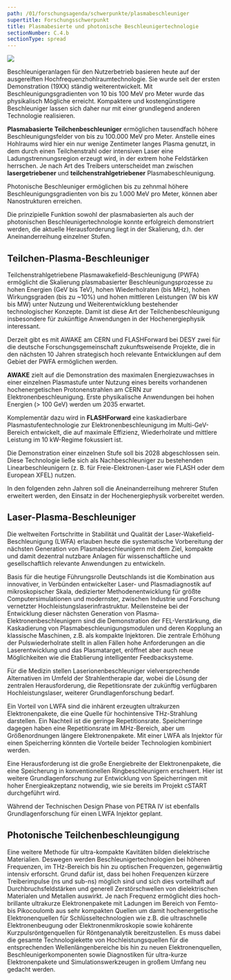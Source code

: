 ```yaml
---
path: /01/forschungsagenda/schwerpunkte/plasmabeschleuniger
supertitle: Forschungsschwerpunkt
title: Plasmabesierte und photonische Beschleunigertechnologie
sectionNumber: C.4.b
sectionType: spread
---
```



<div class="spread--left spread-area--research-agenda-topic">

![](@befide/bf2035-report/src/astro/assets/svg/agenda/agenda.topics.ultracompact.svg)

</div>

<div class="spread--left spread-area--intro">

Beschleunigeranlagen für den Nutzerbetrieb basieren heute auf der ausgereiften Hochfrequenzhohlraumtechnologie. Sie wurde seit der ersten Demonstration (19XX) ständig weiterentwickelt. Mit Beschleunigungsgradienten von 10 bis 100 MeV pro Meter wurde das physikalisch Mögliche erreicht. Kompaktere und kostengünstigere Beschleuniger lassen sich daher nur mit einer grundlegend anderen Technologie realisieren.

**Plasmabasierte Teilchenbeschleuniger** ermöglichen tausendfach höhere Beschleunigungsfelder von bis zu 100.000 MeV pro Meter. Anstelle eines Hohlraums wird hier ein nur wenige Zentimeter langes Plasma genutzt, in dem durch einen Teilchenstrahl oder intensiven Laser eine Ladungstrennungsregion erzeugt wird, in der extrem hohe Feldstärken herrschen. Je nach Art des Treibers unterscheidet man zwischen **lasergetriebener** und **teilchenstrahlgetriebener** Plasmabeschleunigung.

Photonische Beschleuniger ermöglichen bis zu zehnmal höhere Beschleunigungsgradienten von bis zu 1.000 MeV pro Meter, können aber Nanostrukturen erreichen.

Die prinzipielle Funktion sowohl der plasmabasierten als auch der photonischen Beschleunigertechnologie konnte erfolgreich demonstriert werden, die aktuelle Herausforderung liegt in der Skalierung, d.h. der Aneinanderreihung einzelner Stufen.

</div>

<div class="spread--left spread-area--c-3_3">

## Teilchen-Plasma-Beschleuniger

Teilchenstrahlgetriebene Plasmawakefield-Beschleunigung (PWFA) ermöglicht die Skalierung plasmabasierter Beschleunigungsprozesse zu hohen Energien (GeV bis TeV), hohen Wiederholraten (bis MHz), hohen Wirkungsgraden (bis zu ~10%) und hohen mittleren Leistungen (W bis kW bis MW) unter Nutzung und Weiterentwicklung bestehender technologischer Konzepte. Damit ist diese Art der Teilchenbeschleunigung insbesondere für zukünftige Anwendungen in der Hochenergiephysik interessant.

Derzeit gibt es mit AWAKE am CERN und FLASHForward bei DESY zwei für die deutsche Forschungsgemeinschaft zukunftsweisende Projekte, die in den nächsten 10 Jahren strategisch hoch relevante Entwicklungen auf dem Gebiet der PWFA ermöglichen werden.

**AWAKE** zielt auf die Demonstration des maximalen Energiezuwachses in einer einzelnen Plasmastufe unter Nutzung eines bereits vorhandenen hochenergetischen Protonenstrahlen am CERN zur Elektronenbeschleunigung. Erste physikalische Anwendungen bei hohen Energien (> 100 GeV) werden um 2035 erwartet.

Komplementär dazu wird in **FLASHForward** eine kaskadierbare Plasmastufentechnologie zur Elektronenbeschleunigung im Multi-GeV-Bereich entwickelt, die auf maximale Effizienz, Wiederholrate und mittlere Leistung im 10 kW-Regime fokussiert ist.

Die Demonstration einer einzelnen Stufe soll bis 2028 abgeschlossen sein. Diese Technologie ließe sich als Nachbeschleuniger zu bestehenden Linearbeschleunigern (z. B. für Freie-Elektronen-Laser wie FLASH oder dem European XFEL) nutzen.

In den folgenden zehn Jahren soll die Aneinanderreihung mehrerer Stufen erweitert werden, den Einsatz in der Hochenergiephysik vorbereitet werden.

</div>

<div class="spread--right spread-area--c-2_3">

## Laser-Plasma-Beschleuniger

Die weltweiten Fortschritte in Stabilität und Qualität der Laser-Wakefield-Beschleunigung (LWFA) erlauben heute die systematische Vorbereitung der nächsten Generation von Plasmabeschleunigern mit dem Ziel, kompakte und damit dezentral nutzbare Anlagen für wissenschaftliche und gesellschaftlich relevante Anwendungen zu entwickeln.

Basis für die heutige Führungsrolle Deutschlands ist die Kombination aus innovativer, in Verbünden entwickelter Laser- und Plasmadiagnostik auf mikroskopischer Skala, dedizierter Methodenentwicklung für größte Computersimulationen und modernster, zwischen Industrie und Forschung vernetzter Hochleistungslaserinfrastruktur. Meilensteine bei der Entwicklung dieser nächsten Generation von Plasma-Elektronenbeschleunigern sind die Demonstration der FEL-Verstärkung, die Kaskadierung von Plasmabeschleunigungsmodulen und deren Kopplung an klassische Maschinen, z.B. als kompakte Injektoren. Die zentrale Erhöhung der Pulswiederholrate stellt in allen Fällen hohe Anforderungen an die Laserentwicklung und das Plasmatarget, eröffnet aber auch neue Möglichkeiten wie die Etablierung intelligenter Feedbacksysteme.

Für die Medizin stellen Laserionenbeschleuniger vielversprechende Alternativen im Umfeld der Strahlentherapie dar, wobei die Lösung der zentralen Herausforderung, die Repetitionsrate der zukünftig verfügbaren Hochleistungslaser, weiterer Grundlagenforschung bedarf.

Ein Vorteil von LWFA sind die inhärent erzeugten ultrakurzen Elektronenpakete, die eine Quelle für hochintensive THz-Strahlung darstellen. Ein Nachteil ist die geringe Repetitionsrate. Speicherringe dagegen haben eine Repetitionsrate im MHz-Bereich, aber um Größenordnungen längere Elektronenpakete. Mit einer LWFA als Injektor für einen Speicherring könnten die Vorteile beider Technologien kombiniert werden.

Eine Herausforderung ist die große Energiebreite der Elektronenpakete, die eine Speicherung in konventionellen Ringbeschleunigern erschwert. Hier ist weitere Grundlagenforschung zur Entwicklung von Speicherringen mit hoher Energieakzeptanz notwendig, wie sie bereits im Projekt cSTART durchgeführt wird.

Während der Technischen Design Phase von PETRA IV ist ebenfalls Grundlagenforschung für einen LWFA Injektor geplant.

</div>

<div class="spread--right spread-area--c-3_3">

## Photonische Teilchenbeschleungigung

Eine weitere Methode für ultra-kompakte Kavitäten bilden dielektrische Materialien. Deswegen werden Beschleunigertechnologien bei höheren Frequenzen, im THz-Bereich bis hin zu optischen Frequenzen, gegenwärtig intensiv erforscht. Grund dafür ist, dass bei hohen Frequenzen kürzere Treiberimpulse (ns und sub-ns) möglich sind und sich dies vorteilhaft auf Durchbruchsfeldstärken und generell Zerstörschwellen von dielektrischen Materialen und Metallen auswirkt. Je nach Frequenz ermöglicht dies hoch-brillante ultrakurze Elektronenpakete mit Ladungen im Bereich von Femto- bis Pikocoulomb aus sehr kompakten Quellen um damit hochenergetische Elektronenquellen für Schlüsseltechnologien wie
z.B. die ultraschnelle Elektronenbeugung oder Elektronenmikroskopie sowie kohärente Kurzpulsröntgenquellen für Röntgenanalytik bereitzustellen. Es muss dabei die gesamte Technologiekette von Hochleistungsquellen für die entsprechenden Wellenlängenbereiche bis hin zu neuen Elektronenquellen, Beschleunigerkomponenten sowie Diagnostiken für ultra-kurze Elektronenpakete und Simulationswerkzeugen in großem Umfang neu gedacht werden.

</div>

<div class="spread--right spread-area--r-12-17">


<AccelerationTechnologies />



</div>